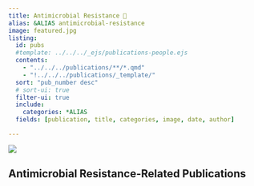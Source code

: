 ```yaml
---
title: Antimicrobial Resistance 🦠
alias: &ALIAS antimicrobial-resistance
image: featured.jpg
listing:
  id: pubs
  #template: ../../../_ejs/publications-people.ejs 
  contents: 
    - "../../../publications/**/*.qmd"
    - "!../../../publications/_template/"
  sort: "pub_number desc"
  # sort-ui: true
  filter-ui: true
  include:
    categories: *ALIAS
  fields: [publication, title, categories, image, date, author]

---
```

![](featured.jpg)

## Antimicrobial Resistance-Related Publications


:::{#pubs}
:::